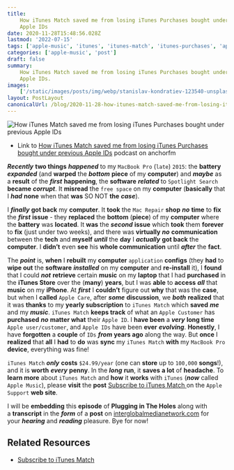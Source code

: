```yaml
---
title:
    How iTunes Match saved me from losing iTunes Purchases bought under previous
    Apple IDs
date: 2020-11-28T15:48:56.028Z
lastmod: '2022-07-15'
tags: ['apple-music', 'itunes', 'itunes-match', 'itunes-purchases', 'apple-ids']
categories: ['apple-music', 'post']
draft: false
summary:
    How iTunes Match saved me from losing iTunes Purchases bought under previous
    Apple IDs.
images:
    ['/static/images/posts/img/webp/stanislav-kondratiev-123540-unsplash.webp']
layout: PostLayout
canonicalUrl: /blog/2020-11-28-how-itunes-match-saved-me-from-losing-itunes-purchases-bought-under-previous-apple-ids
---
```


![How iTunes Match saved me from losing iTunes Purchases bought under previous Apple IDs](/static/images/posts/img/webp/stanislav-kondratiev-123540-unsplash.webp)

-   Link to
    [How iTunes Match saved me from losing iTunes Purchases bought under previous Apple IDs](https://anchor.fm/maria-campbell/episodes/How-iTunes-Match-saved-me-from-losing-iTunes-Purchases-bought-under-previous-Apple-IDs-en34to)
    podcast on anchorfm

**_Recently_** **two things** **_happened_** to my `MacBook Pro` (`late`)
`2015`: the **battery** **_expanded_** (and **warped** the **_bottom_**
**piece** of my **computer**) and **_maybe_** as a **result** of the **_first_**
**happening**, the **software** **_related_** to `Spotlight Search` **became**
**_corrupt_**. It **misread** the `free space` on my **computer** (**basically**
that I **_had_** **none** when that **was** SO NOT **the** **_case_**).

I **_finally_** **got back** my **computer**. It **took** the `Mac Repair`
**shop** **_no_** **time** to **fix** the **_first_** **issue** - they
**replaced** the **bottom** (**piece**) of my **computer** where the **battery**
was **located**. It **was** the **_second_** **issue** which **took** them
**forever** to **fix** (just under two weeks), and there was **virtually**
**_no_** **communication** between the **tech** and **myself** **_until_** the
**day** I **_actually_** **got back** the **computer**. I **didn’t** even
**see** his **whole communication** until **_after_** the **fact**.

The **_point_** is, **when** I **rebuilt** my **computer** `application`
**configs** (they **had** to **wipe out** the **software** **_installed_** on my
**computer** and **re-install** it), I **found** that I could **_not_**
**retrieve** certain **music** on my **laptop** that I had **purchased** in the
**iTunes Store** over the (**many**) **years**, but I was **able** to **access**
**_all_** that **music** on my **iPhone**. At **_first_** I **couldn’t** figure
out **why** that was the **case**, but when I **called** `Apple Care`, after
**_some_** **discussion**, we **_both_** **realized** that it was **thanks** to
my **yearly subscription** to `iTunes Match` which **saved** **_me_** and my
**_music_**. `iTunes Match` **keeps track** of what an `Apple Customer` has
**purchased** **_no_** **matter what** their `Apple ID`. I **have been** a
**_very_** **long time** `Apple user/customer`, and `Apple IDs` have been
**ever** **_evolving_**. **Honestly**, I have **forgotten** a **couple** of
`IDs` **_from_** **years ago** along the way. But **once** I **realized** that
**all** I **had** to **do** was **sync** my `iTunes Match` **with** my
`MacBook Pro` **device**, everything was fine!

`iTunes Match` **_only_** **costs** `$24.99/year` (one can **store** up to
`100,000` **songs**!), and it is **worth** **_every_** **penny**. In the
**_long_** **run**, it **saves** **a lot** of **headache**. To **learn more**
about `iTunes Match` and **how** it **works** with `iTunes` (**_now_** called
`Apple Music`), please **visit** the **post**
[Subscribe to iTunes Match ](https://support.apple.com/en-us/HT204146) on the
`Apple Support` **web site**.

I will be **embedding** this **episode** of **Plugging in The Holes** along with
a **transcript** in the **_form_** of
a **post** on [interglobalmedianetwork.com](https://www.interglobalmedianetwork.com/) for
your **_hearing_** and **_reading_** pleasure. Bye for now!

## Related Resources

-   [Subscribe to iTunes Match](https://support.apple.com/en-us/HT204146)

